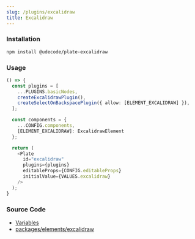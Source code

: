 ```yaml
---
slug: /plugins/excalidraw
title: Excalidraw
---
```


### Installation

```bash npm2yarn
npm install @udecode/plate-excalidraw
```

### Usage

```ts live
() => {
  const plugins = [
    ...PLUGINS.basicNodes,
    createExcalidrawPlugin(),
    createSelectOnBackspacePlugin({ allow: [ELEMENT_EXCALIDRAW] }),
  ];

  const components = {
    ...CONFIG.components,
    [ELEMENT_EXCALIDRAW]: ExcalidrawElement
  };

  return (
    <Plate
      id="excalidraw"
      plugins={plugins}
      editableProps={CONFIG.editableProps}
      initialValue={VALUES.excalidraw}
    />
  );
}
```

### Source Code

- [Variables](https://github.com/udecode/plate/blob/main/docs/src/live/live.tsx)
- [packages/elements/excalidraw](https://github.com/udecode/plate/tree/main/packages/elements/excalidraw/src)
